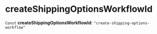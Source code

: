 
# createShippingOptionsWorkflowId

 `Const` **createShippingOptionsWorkflowId**: `"create-shipping-options-workflow"`
